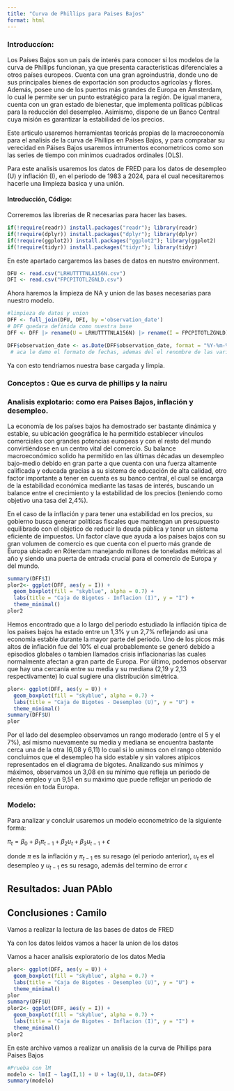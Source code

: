 ```yaml
---
title: "Curva de Phillips para Paises Bajos"
format: html
---
```


### Introduccíon:

<div>

Los Países Bajos son un país de interés para conocer si los modelos de la curva de Phillips funcionan, ya que presenta características diferenciales a otros países europeos. Cuenta con una gran agroindustria, donde uno de sus principales bienes de exportación son productos agrícolas y flores. Además, posee uno de los puertos más grandes de Europa en Ámsterdam, lo cual le permite ser un punto estratégico para la región. De igual manera, cuenta con un gran estado de bienestar, que implementa políticas públicas para la reducción del desempleo. Asimismo, dispone de un Banco Central cuya misión es garantizar la estabilidad de los precios.

Este articulo usaremos herramientas teoricás propias de la macroeconomía para el analisis de la curva de Phillips en Países Bajos, y para comprabar su verecidad en Páises Bajos usaremos intrumentos econometricos como son las series de tiempo con minimos cuadrados ordinales (OLS).

Para este analisis usaremos los datos de FRED para los datos de desempleo (U) y inflación (I), en el periodo de 1983 a 2024, para el cual necesitaremos hacerle una limpieza basica y una unión.

</div>

#### Introducción, Código:

<div>

Correremos las librerias de R necesarias para hacer las bases.

</div>

```r
if(!require(readr)) install.packages("readr"); library(readr)
if(!require(dplyr)) install.packages("dplyr"); library(dplyr)
if(!require(ggplot2)) install.packages("ggplot2"); library(ggplot2)
if(!require(tidyr)) install.packages("tidyr"); library(tidyr)
```

<div>

En este apartado cargaremos las bases de datos en nuestro environment.

</div>

```r
DFU <- read.csv("LRHUTTTTNLA156N.csv")
DFI <- read.csv("FPCPITOTLZGNLD.csv")
```

<div>

Ahora haremos la limpieza de NA y union de las bases necesarias para nuestro modelo.

</div>

```r
#limpieza de datos y union
DFF <- full_join(DFU, DFI, by ='observation_date')
# DFF quedara definida como nuestra base
DFF <- DFF |> rename(U = LRHUTTTTNLA156N) |> rename(I = FPCPITOTLZGNLD) |>  na.omit() 

DFF$observation_date <- as.Date(DFF$observation_date, format = "%Y-%m-%d")
 # aca le damo el formato de fechas, ademas del el renombre de las variables y limpieza de NA
```

<div>

Ya con esto tendriamos nuestra base cargada y limpia.

</div>

### Conceptos : Que es curva de phillips y la nairu

### Analisis explotario: como era Paises Bajos, inflación y desempleo.

<div>

La economía de los países bajos ha demostrado ser bastante dinámica y estable, su ubicación geográfica le ha permitido establecer vínculos comerciales con grandes potencias europeas y con el resto del mundo convirtiéndose en un centro vital del comercio. Su balance macroeconómico solido ha permitido en las últimas décadas un desempleo bajo-medio debido en gran parte a que cuenta con una fuerza altamente calificada y educada gracias a su sistema de educación de alta calidad, otro factor importante a tener en cuenta es su banco central, el cual se encarga de la estabilidad económica mediante las tasas de interés, buscando un balance entre el crecimiento y la estabilidad de los precios (teniendo como objetivo una tasa del 2,4%). 

En el caso de la inflación y para tener una estabilidad en los precios, su gobierno busca generar políticas fiscales que mantengan un presupuesto equilibrado con el objetico de reducir la deuda pública y tener un sistema eficiente de impuestos. Un factor clave que ayuda a los países bajos con su gran volumen de comercio es que cuenta con el puerto más grande de Europa ubicado en Róterdam manejando millones de toneladas métricas al año y siendo una puerta de entrada crucial para el comercio de Europa y del mundo. 

</div>

```r
summary(DFF$I)
plor2<- ggplot(DFF, aes(y = I)) +
  geom_boxplot(fill = "skyblue", alpha = 0.7) +
  labs(title = "Caja de Bigotes - Inflacion (I)", y = "I") +
  theme_minimal()
plor2

```

<div>

Hemos encontrado que a lo largo del periodo estudiado la inflación típica de los países bajos ha estado entre un 1,3% y un 2,7% reflejando asi una economía estable durante la mayor parte del periodo. Uno de los picos más altos de inflación fue del 10% el cual probablemente se generó debido a episodios globales o tambien llamados crisis inflacionarias las cuales normalmente afectan a gran parte de Europa. Por último, podemos observar que hay una cercanía entre su media y su mediana (2,19 y 2,13 respectivamente) lo cual sugiere una distribución simétrica. 

</div>

```r
plor<- ggplot(DFF, aes(y = U)) +
  geom_boxplot(fill = "skyblue", alpha = 0.7) +
  labs(title = "Caja de Bigotes - Desempleo (U)", y = "U") +
  theme_minimal()
summary(DFF$U)
plor
```

<div>

Por el lado del desempleo observamos un rango moderado (entre el 5 y el 7%), así mismo nuevamente su media y mediana se encuentra bastante cerca una de la otra (6,08 y 6,11) lo cual si lo unimos con el rango obtenido concluimos que el desempleo ha sido estable y sin valores atípicos representados en el diagrama de bigotes. Analizando sus mínimos y máximos, observamos un 3,08 en su mínimo que refleja un periodo de pleno empleo y un 9,51 en su máximo que puede reflejar un periodo de recesión en toda Europa. 

</div>

### Modelo:

Para analizar y concluir usaremos un modelo econometríco de la siguiente forma:

$\pi_t= \beta_0 + \beta_1\pi_{t-1}+\beta_2u_t+\beta_3u_{t-1}+\epsilon$

donde $\pi$ es la inflación y $\pi_{t-1}$ es su resago (el periodo anterior), $u_t$ es el desempleo y $u_{t-1}$ es su resago, además del termino de error $\epsilon$

## Resultados: Juan PAblo

## Conclusiones : Camilo

Vamos a realizar la lectura de las bases de datos de FRED

Ya con los datos leidos vamos a hacer la union de los datos

Vamos a hacer analisis exploratorio de los datos Media

```r
plor<- ggplot(DFF, aes(y = U)) +
  geom_boxplot(fill = "skyblue", alpha = 0.7) +
  labs(title = "Caja de Bigotes - Desempleo (U)", y = "U") +
  theme_minimal()
plor
summary(DFF$U)
plor2<- ggplot(DFF, aes(y = I)) +
  geom_boxplot(fill = "skyblue", alpha = 0.7) +
  labs(title = "Caja de Bigotes - Inflacion (I)", y = "I") +
  theme_minimal()
plor2
```

En este archivo vamos a realizar un analisis de la curva de Phillips para Paises Bajos

```r
#Prueba con lM
modelo <- lm(I ~ lag(I,1) + U + lag(U,1), data=DFF)
summary(modelo)

```